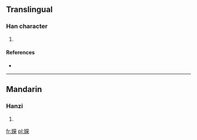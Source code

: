 ==Translingual==

===Han character===
{{Han char|rn=38|rad=女|as=14|sn=17|four=|canj=女火火木 (VFFD)|ids=⿰[[女]][[榮]]}}

# {{defn|Han|sort=女14}}

====References====
* {{Han ref|kx=0272.430|dkj=06820|hdz=21087.160|uh=5B2B|ud=23339}}

----

==Mandarin==

===Hanzi===
{{cmn-hanzi|pin=[[yōng]] ([[yong1]]), [[róng]], ([[rong2]])|wg=<sup>g</sup>}}

# {{defn|lang=cmn|sort=女14}}

[[fr:嬫]]
[[pl:嬫]]